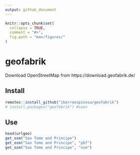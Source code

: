 ```yaml
---
output: github_document
---
```


<!-- README.md is generated from README.Rmd. Please edit that file -->
<!-- date: "19 de Octubre de 2016" -->

```r
knitr::opts_chunk$set(
  collapse = TRUE,
  comment = "#>",
  fig.path = "man/figures/"
)
```

# geofabrik


Download OpenStreetMap from https://download.geofabrik.de/

## Install
```r
remotes::install_github("ibarraespinosa/geofabrik")
# install.packages("geofabrik") #soon
```

## Use

```r
head(urlgeo)
get_osm("Sao Tome and Principe")
get_osm("Sao Tome and Principe", "pbf")
get_osm("Sao Tome and Principe", "osm")
```

